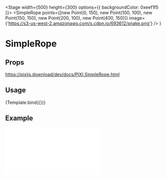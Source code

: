
<Meta title="Components/SimpleRope" component={SimpleRope} />

  <Stage width={500} height={300} options={{ backgroundColor: 0xeef1f5 }}>
    <SimpleRope
      points={[new Point(0, 150), new Point(100, 100), new Point(150, 150), new Point(200, 100), new Point(400, 150)]}
      image={'https://s3-us-west-2.amazonaws.com/s.cdpn.io/693612/snake.png'}
    />
  </Stage>
)

# SimpleRope

## Props

https://pixijs.download/dev/docs/PIXI.SimpleRope.html

## Usage

<Canvas>
  <Story name="default">{Template.bind({})}</Story>
</Canvas>

## Example

<iframe
  height={500}
  scrolling="no"
  title="Rope"
  src="//codepen.io/inlet/embed/wvBbJqK/?height=300&theme-id=33987&default-tab=result&embed-version=2"
  frameBorder="no"
  allowFullScreen={true}
  style={{ width: '100%' }}
/>
